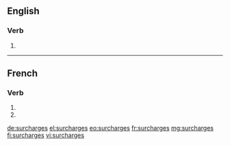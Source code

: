 {{also|surchargés}}
==English==

===Verb===
{{head|en|verb form}}

# {{en-third-person singular of|surcharge}}

----

==French==

===Verb===
{{fr-verb-form}}

# {{conjugation of|surcharger||2|s|pres|ind|lang=fr}}
# {{conjugation of|surcharger||2|s|pres|sub|lang=fr}}

[[de:surcharges]]
[[el:surcharges]]
[[eo:surcharges]]
[[fr:surcharges]]
[[mg:surcharges]]
[[fi:surcharges]]
[[vi:surcharges]]